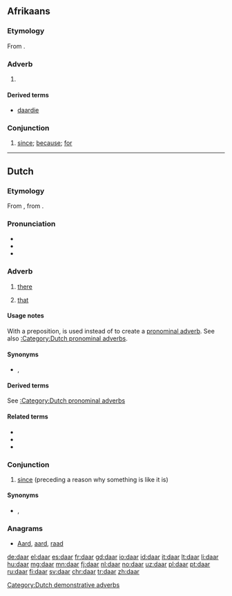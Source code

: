 ==Afrikaans==

===Etymology===
From {{etyl|nl|af}} {{term|daar|lang=nl}}.
===Adverb===
{{head|af|adverb}}

# {{l|en|there}}

====Derived terms====
* [[daardie]]

===Conjunction===
{{head|af|conjunction}}

# [[since]]; [[because]]; [[for]]
----
==Dutch==

===Etymology===
From {{inh|nl|odt|*thar}}, from {{inh|nl|gem-pro|*þar}}.

===Pronunciation===
* {{rhymes|aːr|lang=nl}}
* {{IPA|/daːr/|lang=nl}}
* {{audio|Nl-daar.ogg|audio|lang=nl}}

===Adverb===
{{nl-adv}}

# [[there]]
# {{context|with a preposition|lang=nl}} [[that]]

====Usage notes====
With a preposition, {{term||daar|lang=nl}} is used instead of {{term|dat|lang=nl}} to create a [[pronominal adverb]]. See also [[:Category:Dutch pronominal adverbs]].

====Synonyms====
* {{l|nl|ginds}}, {{l|nl|ginder}}

====Derived terms====
See [[:Category:Dutch pronominal adverbs]]

====Related terms====
* {{l|nl|hier}}
* {{l|nl|er}}
* {{l|nl|waar}}

===Conjunction===
{{nl-con}}

# [[since]] (preceding a reason why something is like it is)
#: {{ux|nl|'''Daar''' ze geen zin heeft, komt ze niet|Since she doesn't feel like it, she won't come}}

====Synonyms====
* {{l|nl|aangezien}}, {{l|nl|omdat}}

===Anagrams===
* [[Aard#Dutch|Aard]], [[aard#Dutch|aard]], [[raad#Dutch|raad]]

[[Category:Dutch demonstrative adverbs]]

[[de:daar]]
[[el:daar]]
[[es:daar]]
[[fr:daar]]
[[gd:daar]]
[[io:daar]]
[[id:daar]]
[[it:daar]]
[[lt:daar]]
[[li:daar]]
[[hu:daar]]
[[mg:daar]]
[[mn:daar]]
[[fj:daar]]
[[nl:daar]]
[[no:daar]]
[[uz:daar]]
[[pl:daar]]
[[pt:daar]]
[[ru:daar]]
[[fi:daar]]
[[sv:daar]]
[[chr:daar]]
[[tr:daar]]
[[zh:daar]]
